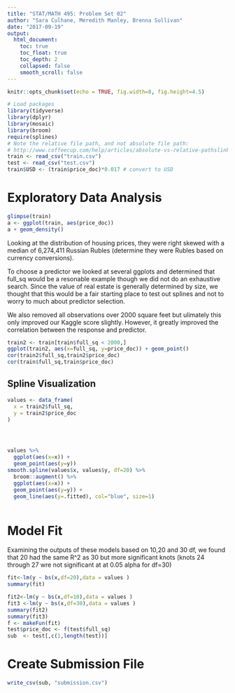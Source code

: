 ```yaml
---
title: "STAT/MATH 495: Problem Set 02"
author: "Sara Culhane, Meredith Manley, Brenna Sullivan"
date: "2017-09-19"
output:
  html_document:
    toc: true
    toc_float: true
    toc_depth: 2
    collapsed: false
    smooth_scroll: false
---
```


```r
knitr::opts_chunk$set(echo = TRUE, fig.width=8, fig.height=4.5)

# Load packages
library(tidyverse)
library(dplyr)
library(mosaic)
library(broom)
require(splines)
# Note the relative file path, and not absolute file path:
# http://www.coffeecup.com/help/articles/absolute-vs-relative-pathslinks/
train <- read_csv("train.csv")
test <- read_csv("test.csv")
train$USD <- (train$price_doc)*0.017 # convert to USD
```


# Exploratory Data Analysis

```r
glimpse(train)
a <- ggplot(train, aes(price_doc))
a + geom_density()
```

Looking at the distribution of housing prices, they were right skewed with a median of 6,274,411 Russian Rubles (determine they were Rubles based on currency conversions).

To choose a predictor we looked at several ggplots and determined that full_sq would be a resonable example though we did not do an exhaustive search.  Since the value of real estate is generally determined by size, we thought that this would be a fair starting place to test out splines and not to worry to much about predictor selection.

We also removed all observations over 2000 square feet but ulimately this only improved our Kaggle score slightly.  However, it greatly improved the correlation between the response and predictor.

```r
train2 <- train[train$full_sq < 2000,]
ggplot(train2, aes(x=full_sq, y=price_doc)) + geom_point()
cor(train2$full_sq,train2$price_doc)
cor(train$full_sq,train$price_doc)
```

## Spline Visualization

```r
values <- data_frame(
  x = train2$full_sq,
  y = train2$price_doc
)




values %>% 
  ggplot(aes(x=x)) +
  geom_point(aes(y=y))
smooth.spline(values$x, values$y, df=20) %>%
  broom::augment() %>% 
  ggplot(aes(x=x)) +
  geom_point(aes(y=y)) +
  geom_line(aes(y=.fitted), col="blue", size=1)



```

# Model Fit

Examining the outputs of these models based on 10,20 and 30 df, we found that 20 had the same R^2 as 30 but more significant knots (knots 24 through 27 wre not significant at at 0.05 alpha for df=30)

```r
fit<-lm(y ~ bs(x,df=20),data = values )
summary(fit)

fit2<-lm(y ~ bs(x,df=10),data = values )
fit3 <-lm(y ~ bs(x,df=30),data = values )
summary(fit2)
summary(fit3)
f <- makeFun(fit)
test$price_doc <- f(test$full_sq)
sub  <- test[,c(1,length(test))]

```


# Create Submission File

```r
write_csv(sub, "submission.csv")
```
